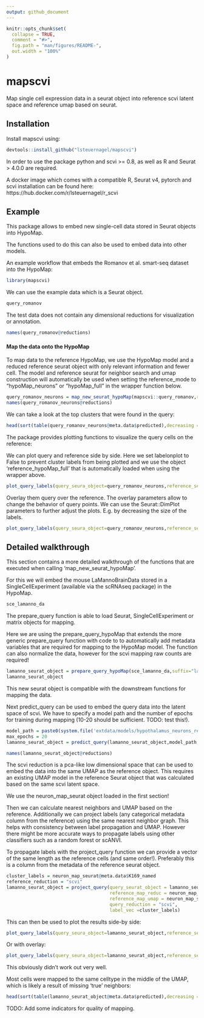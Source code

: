 ```yaml
---
output: github_document
---
```


<!-- README.md is generated from README.Rmd. Please edit that file -->

```r
knitr::opts_chunk$set(
  collapse = TRUE,
  comment = "#>",
  fig.path = "man/figures/README-",
  out.width = "100%"
)
```

# mapscvi

<!-- badges: start -->
<!-- badges: end -->

Map single cell expression data in a seurat object into reference scvi latent space and reference umap based on seurat.

## Installation

Install mapscvi using:

``` r
devtools::install_github("lsteuernagel/mapscvi")
```

In order to use the package python and scvi >= 0.8, as well as R and Seurat > 4.0.0 are required.

A docker image which comes with a compatible R, Seurat v4, pytorch and scvi installation can be found here: https://hub.docker.com/r/lsteuernagel/r_scvi 

## Example

This package allows to embed new single-cell data stored in Seurat objects into HypoMap.

The functions used to do this can also be used to embed data into other models.

An example workflow that embeds the Romanov et al. smart-seq dataset into the HypoMap:

```r
library(mapscvi)
```

We can use the example data which is a Seurat object.

```r
query_romanov
```

The test data does not contain any dimensional reductions for visualization or annotation.

```r
names(query_romanov@reductions)
```


#### Map the data onto the HypoMap

To map data to the reference HypoMap, we use the HypoMap model and a reduced reference seurat object with only relevant information and fewer cell.
The model and reference seurat for neighbor search and umap construction will automatically be used when setting the reference_mode to "hypoMap_neurons" or  "hypoMap_full" in the wrapper function below.

```r
query_romanov_neurons = map_new_seurat_hypoMap(mapscvi::query_romanov,reference_mode = "hypoMap_neurons", suffix="query_romanov_neurons",max_epochs=20)
names(query_romanov_neurons@reductions)
```

We can take a look at the top clusters that were found in the query:

```r
head(sort(table(query_romanov_neurons@meta.data$predicted),decreasing = TRUE),n = 10)
```

The package provides plotting functions to visualize the query cells on the reference:

We can plot query and reference side by side. Here we set labelonplot to False to prevent cluster labels from being plotted and we use the object 'reference_hypoMap_full' that is automatically loaded when using the wrapper above.

```r
plot_query_labels(query_seura_object=query_romanov_neurons,reference_seurat=neuron_map_seurat,label_col="K169_named",overlay = FALSE,labelonplot = FALSE)
```

Overlay them query over the reference. The overlay parameters allow to change the behavior of query points. We can use the Seurat::DimPlot parameters to further adjust the plots. E.g. by decreasing the size of the labels.

```r
plot_query_labels(query_seura_object=query_romanov_neurons,reference_seurat=neuron_map_seurat,label_col="K169_named",overlay = TRUE,query_pt_size = 0.4,labelonplot = FALSE,label.size=1)
```

## Detailed walkthrough

This section contains a more detailed walkthrough of the functions that are executed when calling 'map_new_seurat_hypoMap'.

For this we will embed the mouse LaMannoBrainData stored in a SingleCellExperiment (available via the scRNAseq package) in the HypoMap.

```r
sce_lamanno_da
```
The prepare_query function is able to load Seurat, SingleCellExperiment or matrix objects for mapping.

Here we are using the prepare_query_hypoMap that extends the more generic prepare_query function with code to to automatically add metadata variables that are required for mapping to the HypoMap model. The function can also normalize the data, however for the scvi mapping raw counts are required!

```r
lamanno_seurat_object = prepare_query_hypoMap(sce_lamanno_da,suffix="lamanno_da",normalize=TRUE)
lamanno_seurat_object
```

This new seurat object is compatible with the downstream functions for mapping the data.

Next predict_query can be used to embed the query data into the latent space of scvi. We have to specify a model path and the number of epochs for training during mapping (10-20 should be sufficient. TODO: test this!).

```r
model_path = paste0(system.file('extdata/models/hypothalamus_neurons_reference_model', package = 'mapscvi'),"/")
max_epochs = 20
lamanno_seurat_object = predict_query(lamanno_seurat_object,model_path,max_epochs = max_epochs)
```

```r
names(lamanno_seurat_object@reductions)
```

The scvi reduction is a pca-like low dimensional space that can be used to embed the data into the same UMAP as the reference object. This requires an existing UMAP model in the reference Seurat object that was calculated based on the same scvi latent space.

We use the neuron_map_seurat object loaded in the first section!

Then we can calculate nearest neighbors and UMAP based on the reference. Additionally we can project labels (any categorical metadata column from the reference) using the same nearest neighbor graph. This helps with consistency between label propagation and UMAP. However there might be more accurate ways to propagate labels using other classifiers such as a random forest or scANVI.

To propagate labels with the project_query function we can provide a vector of the same length as the reference cells (and same order!). Preferably this is a column from the metadata of the reference seurat object.

```r
cluster_labels = neuron_map_seurat@meta.data$K169_named
reference_reduction = "scvi"
lamanno_seurat_object = project_query(query_seurat_object = lamanno_seurat_object,
                                      reference_map_reduc = neuron_map_seurat@reductions[[reference_reduction]],
                                      reference_map_umap = neuron_map_seurat@reductions[[paste0("umap_",reference_reduction)]],
                                      query_reduction = "scvi",
                                      label_vec =cluster_labels)
```

This can then be used to plot the results side-by side:

```r
plot_query_labels(query_seura_object=lamanno_seurat_object,reference_seurat=neuron_map_seurat,label_col="K169_named",overlay = FALSE,labelonplot = FALSE)
```

Or with overlay:

```r
plot_query_labels(query_seura_object=lamanno_seurat_object,reference_seurat=neuron_map_seurat,label_col="K169_named",overlay = TRUE,query_pt_size = 0.4,labelonplot = FALSE,label.size=1)
```
This obviously didn't work out very well.

Most cells were mapped to the same celltype in the middle of the UMAP, which is likely a result of missing 'true' neighbors:

```r
head(sort(table(lamanno_seurat_object@meta.data$predicted),decreasing = TRUE),n = 10)
```

TODO: Add some indicators for quality of mapping.





